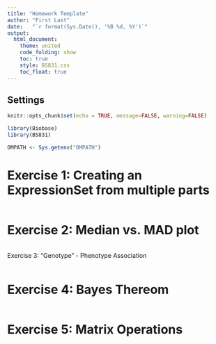 ```yaml
---
title: "Homework Template"
author: "First Last"
date:   "`r format(Sys.Date(), '%B %d, %Y')`"
output:
  html_document:
    theme: united
    code_folding: show
    toc: true
    style: BS831.css
    toc_float: true
---
```


## Settings

```r
knitr::opts_chunk$set(echo = TRUE, message=FALSE, warning=FALSE)

library(Biobase)
library(BS831)

OMPATH <- Sys.getenv("OMPATH")

```

# Exercise 1: Creating an ExpressionSet from multiple parts

```r

```

# Exercise 2: Median vs. MAD plot

```r

```

Exercise 3: “Genotype” - Phenotype Association

```r

```


# Exercise 4: Bayes Thereom

```r

```

# Exercise 5: Matrix Operations

```r

```
